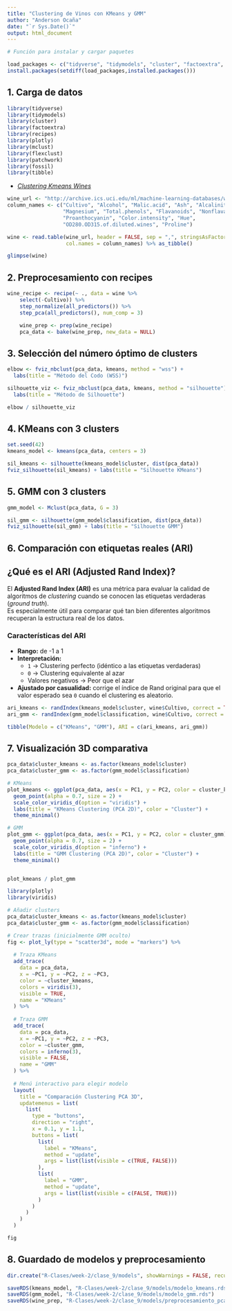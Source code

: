 ```yaml
---
title: "Clustering de Vinos con KMeans y GMM"
author: "Anderson Ocaña"
date: "`r Sys.Date()`"
output: html_document
---
```



```R
# Función para instalar y cargar paquetes

load_packages <- c("tidyverse", "tidymodels", "cluster", "factoextra", "mclust", "plotly", "broom", "recipes", "flexclust","factoextra","fossil","vip","themis")
install.packages(setdiff(load_packages,installed.packages()))
````

## 1. Carga de datos
```R
library(tidyverse)
library(tidymodels)
library(cluster)
library(factoextra)
library(recipes)
library(plotly)
library(mclust)
library(flexclust)
library(patchwork)  
library(fossil)
library(tibble) 
```
- *[Clustering Kmeans Wines](https://domino.ai/blog/clustering-in-r)*


```R
wine_url <- "http://archive.ics.uci.edu/ml/machine-learning-databases/wine/wine.data"
column_names <- c("Cultivo", "Alcohol", "Malic.acid", "Ash", "Alcalinity.of.ash", 
                  "Magnesium", "Total.phenols", "Flavanoids", "Nonflavanoid.phenols", 
                  "Proanthocyanin", "Color.intensity", "Hue", 
                  "OD280.OD315.of.diluted.wines", "Proline")

wine <- read.table(wine_url, header = FALSE, sep = ",", stringsAsFactors = FALSE, 
                   col.names = column_names) %>% as_tibble()

glimpse(wine)
```

## 2. Preprocesamiento con recipes

```R
wine_recipe <- recipe(~ ., data = wine %>% 
    select(-Cultivo)) %>%
    step_normalize(all_predictors()) %>%
    step_pca(all_predictors(), num_comp = 3)

    wine_prep <- prep(wine_recipe)
    pca_data <- bake(wine_prep, new_data = NULL)

```

## 3. Selección del número óptimo de clusters

```R
elbow <- fviz_nbclust(pca_data, kmeans, method = "wss") + 
  labs(title = "Método del Codo (WSS)")

silhouette_viz <- fviz_nbclust(pca_data, kmeans, method = "silhouette") + 
  labs(title = "Método de Silhouette")

elbow / silhouette_viz
```

## 4. KMeans con 3 clusters

```R
set.seed(42)
kmeans_model <- kmeans(pca_data, centers = 3)

sil_kmeans <- silhouette(kmeans_model$cluster, dist(pca_data))
fviz_silhouette(sil_kmeans) + labs(title = "Silhouette KMeans")
```

## 5. GMM con 3 clusters

```R
gmm_model <- Mclust(pca_data, G = 3)

sil_gmm <- silhouette(gmm_model$classification, dist(pca_data))
fviz_silhouette(sil_gmm) + labs(title = "Silhouette GMM")
```

## 6. Comparación con etiquetas reales (ARI)

## ¿Qué es el ARI (Adjusted Rand Index)?

El **Adjusted Rand Index (ARI)** es una métrica para evaluar la calidad de algoritmos de *clustering* cuando se conocen las etiquetas verdaderas (*ground truth*).  
Es especialmente útil para comparar qué tan bien diferentes algoritmos recuperan la estructura real de los datos.

### Características del ARI

- **Rango:** de -1 a 1  
- **Interpretación:**
  - `1` → Clustering perfecto (idéntico a las etiquetas verdaderas)  
  - `0` → Clustering equivalente al azar  
  - Valores negativos → Peor que el azar  

- **Ajustado por casualidad:** corrige el índice de Rand original para que el valor esperado sea `0` cuando el clustering es aleatorio.

```R
ari_kmeans <- randIndex(kmeans_model$cluster, wine$Cultivo, correct = TRUE)
ari_gmm <- randIndex(gmm_model$classification, wine$Cultivo, correct = TRUE)

tibble(Modelo = c("KMeans", "GMM"), ARI = c(ari_kmeans, ari_gmm))
```

## 7. Visualización 3D comparativa

```R
pca_data$cluster_kmeans <- as.factor(kmeans_model$cluster)
pca_data$cluster_gmm <- as.factor(gmm_model$classification)

# KMeans
plot_kmeans <- ggplot(pca_data, aes(x = PC1, y = PC2, color = cluster_kmeans)) +
  geom_point(alpha = 0.7, size = 2) +
  scale_color_viridis_d(option = "viridis") +
  labs(title = "KMeans Clustering (PCA 2D)", color = "Cluster") +
  theme_minimal()

# GMM
plot_gmm <- ggplot(pca_data, aes(x = PC1, y = PC2, color = cluster_gmm)) +
  geom_point(alpha = 0.7, size = 2) +
  scale_color_viridis_d(option = "inferno") +
  labs(title = "GMM Clustering (PCA 2D)", color = "Cluster") +
  theme_minimal()


plot_kmeans / plot_gmm 
```


```R
library(plotly)
library(viridis)

# Añadir clusters
pca_data$cluster_kmeans <- as.factor(kmeans_model$cluster)
pca_data$cluster_gmm <- as.factor(gmm_model$classification)

# Crear trazas (inicialmente GMM oculto)
fig <- plot_ly(type = "scatter3d", mode = "markers") %>%
  
  # Traza KMeans
  add_trace(
    data = pca_data,
    x = ~PC1, y = ~PC2, z = ~PC3,
    color = ~cluster_kmeans,
    colors = viridis(3),
    visible = TRUE,
    name = "KMeans"
  ) %>%
  
  # Traza GMM
  add_trace(
    data = pca_data,
    x = ~PC1, y = ~PC2, z = ~PC3,
    color = ~cluster_gmm,
    colors = inferno(3),
    visible = FALSE,
    name = "GMM"
  ) %>%
  
  # Menú interactivo para elegir modelo
  layout(
    title = "Comparación Clustering PCA 3D",
    updatemenus = list(
      list(
        type = "buttons",
        direction = "right",
        x = 0.1, y = 1.1,
        buttons = list(
          list(
            label = "KMeans",
            method = "update",
            args = list(list(visible = c(TRUE, FALSE)))
          ),
          list(
            label = "GMM",
            method = "update",
            args = list(list(visible = c(FALSE, TRUE)))
          )
        )
      )
    )
  )

fig


```
## 8. Guardado de modelos y preprocesamiento

```R
dir.create("R-Clases/week-2/clase_9/models", showWarnings = FALSE, recursive = TRUE)

saveRDS(kmeans_model, "R-Clases/week-2/clase_9/models/modelo_kmeans.rds")
saveRDS(gmm_model, "R-Clases/week-2/clase_9/models/modelo_gmm.rds")
saveRDS(wine_prep, "R-Clases/week-2/clase_9/models/preprocesamiento_pca.rds")

```

